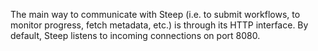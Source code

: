 The main way to communicate with Steep (i.e. to submit workflows, to monitor
progress, fetch metadata, etc.) is through its HTTP interface. By default, Steep listens to
incoming connections on port 8080.
